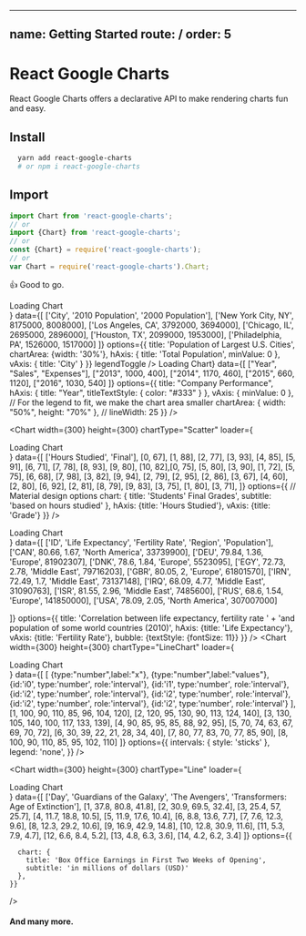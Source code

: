 
---
name: Getting Started
route: /
order: 5
---

# React Google Charts

React Google Charts offers a declarative API to make rendering charts fun and easy.

## Install

```sh
  yarn add react-google-charts
  # or npm i react-google-charts
```

## Import

```javascript
import Chart from 'react-google-charts';
// or
import {Chart} from 'react-google-charts';
// or
const {Chart} = require('react-google-charts');
// or 
var Chart = require('react-google-charts').Chart;
```


👍 Good to go.

<div style={{display:'flex', maxWidth: 900}}>
<Chart 
  width={300}
  height={300}
  chartType="ColumnChart"
  loader={<div>Loading Chart</div>}
  data={[
    ['City', '2010 Population', '2000 Population'],
    ['New York City, NY', 8175000, 8008000],
    ['Los Angeles, CA', 3792000, 3694000],
    ['Chicago, IL', 2695000, 2896000],
    ['Houston, TX', 2099000, 1953000],
    ['Philadelphia, PA', 1526000, 1517000]
  ]}
  options={{
    title: 'Population of Largest U.S. Cities',
    chartArea: {width: '30%'},
    hAxis: {
      title: 'Total Population',
      minValue: 0
    },
    vAxis: {
      title: 'City'
    }
  }}
  legendToggle
/>
<Chart 
    width={300}
    height={"300px"}
    chartType="AreaChart"
    loader={<div>Loading Chart</div>}
    data={[
      ["Year", "Sales", "Expenses"],
      ["2013", 1000, 400],
      ["2014", 1170, 460],
      ["2015", 660, 1120],
      ["2016", 1030, 540]
    ]}
    options={{
      title: "Company Performance",
      hAxis: { title: "Year", titleTextStyle: { color: "#333" } },
      vAxis: { minValue: 0 },
      // For the legend to fit, we make the chart area smaller
      chartArea: { width: "50%", height: "70%" },
      // lineWidth: 25
    }}
  />

  <Chart 
    width={300}
    height={300}
    chartType="Scatter"
    loader={<div>Loading Chart</div>}
    data={[
      ['Hours Studied', 'Final'],
      [0, 67], [1, 88], [2, 77],
      [3, 93], [4, 85], [5, 91],
      [6, 71], [7, 78], [8, 93],
      [9, 80], [10, 82],[0, 75],
      [5, 80], [3, 90], [1, 72],
      [5, 75], [6, 68], [7, 98],
      [3, 82], [9, 94], [2, 79],
      [2, 95], [2, 86], [3, 67],
      [4, 60], [2, 80], [6, 92],
      [2, 81], [8, 79], [9, 83],
      [3, 75], [1, 80], [3, 71],
    ]}
    options={{
      // Material design options
      chart: {
        title: 'Students\' Final Grades',
        subtitle: 'based on hours studied'
      },
      hAxis: {title: 'Hours Studied'},
      vAxis: {title: 'Grade'}
    }}
  />
</div>
<div style={{display:'flex'}}>
<Chart 
  width={300}
  height={"300px"}
  chartType="BubbleChart"
  loader={<div>Loading Chart</div>}
  data={[
    ['ID', 'Life Expectancy', 'Fertility Rate', 'Region',     'Population'],
    ['CAN',    80.66,              1.67,      'North America',  33739900],
    ['DEU',    79.84,              1.36,      'Europe',         81902307],
    ['DNK',    78.6,               1.84,      'Europe',         5523095],
    ['EGY',    72.73,              2.78,      'Middle East',    79716203],
    ['GBR',    80.05,              2,         'Europe',         61801570],
    ['IRN',    72.49,              1.7,       'Middle East',    73137148],
    ['IRQ',    68.09,              4.77,      'Middle East',    31090763],
    ['ISR',    81.55,              2.96,      'Middle East',    7485600],
    ['RUS',    68.6,               1.54,      'Europe',         141850000],
    ['USA',    78.09,              2.05,      'North America',  307007000]

  ]}
  options={{
    title: 'Correlation between life expectancy, fertility rate ' +
              'and population of some world countries (2010)',
    hAxis: {title: 'Life Expectancy'},
    vAxis: {title: 'Fertility Rate'},
    bubble: {textStyle: {fontSize: 11}}
  }}
/>
<Chart 
  width={300}
  height={300}
  chartType="LineChart"
  loader={<div>Loading Chart</div>}
  data={[
    [
      {type:"number",label:"x"}, 
      {type:"number",label:"values"},
      {id:'i0', type:'number', role:'interval'},
      {id:'i1', type:'number', role:'interval'},
      {id:'i2', type:'number', role:'interval'},
      {id:'i2', type:'number', role:'interval'},
      {id:'i2', type:'number', role:'interval'},
      {id:'i2', type:'number', role:'interval'}
    ],
          [1, 100, 90, 110, 85, 96, 104, 120],
          [2, 120, 95, 130, 90, 113, 124, 140],
          [3, 130, 105, 140, 100, 117, 133, 139],
          [4, 90, 85, 95, 85, 88, 92, 95],
          [5, 70, 74, 63, 67, 69, 70, 72],
          [6, 30, 39, 22, 21, 28, 34, 40],
          [7, 80, 77, 83, 70, 77, 85, 90],
          [8, 100, 90, 110, 85, 95, 102, 110]
  ]}
  options={{
    intervals: { style: 'sticks' },
    legend: 'none',
  }}
  />

  <Chart 
    width={300}
    height={300}
    chartType="Line"
    loader={<div>Loading Chart</div>}
    data={[
      ['Day', 'Guardians of the Galaxy', 'The Avengers', 'Transformers: Age of Extinction'],
      [1,  37.8, 80.8, 41.8],
      [2,  30.9, 69.5, 32.4],
      [3,  25.4,   57, 25.7],
      [4,  11.7, 18.8, 10.5],
      [5,  11.9, 17.6, 10.4],
      [6,   8.8, 13.6,  7.7],
      [7,   7.6, 12.3,  9.6],
      [8,  12.3, 29.2, 10.6],
      [9,  16.9, 42.9, 14.8],
      [10, 12.8, 30.9, 11.6],
      [11,  5.3,  7.9,  4.7],
      [12,  6.6,  8.4,  5.2],
      [13,  4.8,  6.3,  3.6],
      [14,  4.2,  6.2,  3.4]
    ]}
    options={{
      
      chart: {
        title: 'Box Office Earnings in First Two Weeks of Opening',
        subtitle: 'in millions of dollars (USD)'
      },
    }}
  />
</div>


#### And many more.